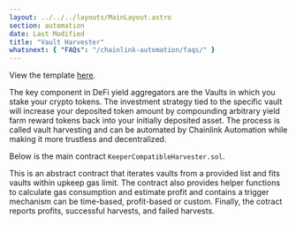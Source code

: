 ```yaml
---
layout: ../../../layouts/MainLayout.astro
section: automation
date: Last Modified
title: "Vault Harvester"
whatsnext: { "FAQs": "/chainlink-automation/faqs/" }
---
```



View the template [here]().

The key component in DeFi yield aggregators are the Vaults in which you stake your crypto tokens. The investment strategy tied to the specific vault will increase your deposited token amount by compounding arbitrary yield farm reward tokens back into your initially deposited asset. The process is called vault harvesting and can be automated by Chainlink Automation while making it more trustless and decentralized.

Below is the main contract `KeeperCompatibleHarvester.sol`.

<CodeSample src="" showButtonOnly />

This is an abstract contract that iterates vaults from a provided list and fits vaults within upkeep gas limit. The contract also provides helper functions to calculate gas consumption and estimate profit and contains a trigger mechanism can be time-based, profit-based or custom. Finally, the cotract reports profits, successful harvests, and failed harvests.
